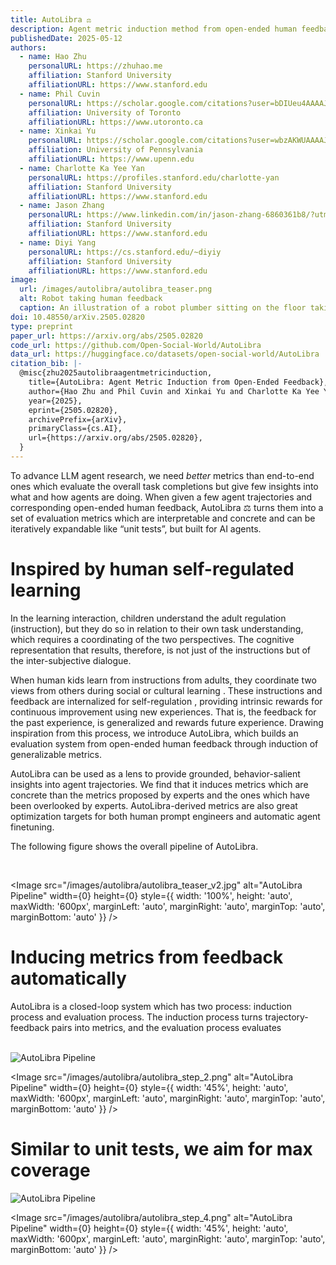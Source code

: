 ```yaml
---
title: AutoLibra ⚖️
description: Agent metric induction method from open-ended human feedback
publishedDate: 2025-05-12
authors:
  - name: Hao Zhu
    personalURL: https://zhuhao.me
    affiliation: Stanford University
    affiliationURL: https://www.stanford.edu
  - name: Phil Cuvin
    personalURL: https://scholar.google.com/citations?user=bDIUeu4AAAAJ&hl=en
    affiliation: University of Toronto
    affiliationURL: https://www.utoronto.ca
  - name: Xinkai Yu
    personalURL: https://scholar.google.com/citations?user=wbzAKWUAAAAJ&hl=en
    affiliation: University of Pennsylvania
    affiliationURL: https://www.upenn.edu
  - name: Charlotte Ka Yee Yan
    personalURL: https://profiles.stanford.edu/charlotte-yan
    affiliation: Stanford University
    affiliationURL: https://www.stanford.edu
  - name: Jason Zhang
    personalURL: https://www.linkedin.com/in/jason-zhang-6860361b8/?utm_source=share&utm_campaign=share_via&utm_content=profile&utm_medium=ios_app
    affiliation: Stanford University
    affiliationURL: https://www.stanford.edu
  - name: Diyi Yang
    personalURL: https://cs.stanford.edu/~diyiy
    affiliation: Stanford University
    affiliationURL: https://www.stanford.edu
image:
  url: /images/autolibra/autolibra_teaser.png
  alt: Robot taking human feedback
  caption: An illustration of a robot plumber sitting on the floor taking human feedback
doi: 10.48550/arXiv.2505.02820
type: preprint
paper_url: https://arxiv.org/abs/2505.02820
code_url: https://github.com/Open-Social-World/AutoLibra
data_url: https://huggingface.co/datasets/open-social-world/AutoLibra
citation_bib: |-
  @misc{zhu2025autolibraagentmetricinduction,
    title={AutoLibra: Agent Metric Induction from Open-Ended Feedback},
    author={Hao Zhu and Phil Cuvin and Xinkai Yu and Charlotte Ka Yee Yan and Jason Zhang and Diyi Yang},
    year={2025},
    eprint={2505.02820},
    archivePrefix={arXiv},
    primaryClass={cs.AI},
    url={https://arxiv.org/abs/2505.02820},
  }
---
```


<Callout icon="💡">
    To advance LLM agent research, we need <i>better</i> metrics than <EmphasizedSpan>end-to-end</EmphasizedSpan>
    ones which evaluate the overall task completions but give few insights into what and how agents are doing.
</Callout>

<Callout icon="⚖️">
    When given a few agent trajectories and corresponding <EmphasizedSpan>open-ended</EmphasizedSpan> human feedback,
    AutoLibra ⚖️ turns them into a set of evaluation metrics which are <EmphasizedSpan>interpretable and concrete
    and can be iteratively expandable like &ldquo;unit tests&rdquo;</EmphasizedSpan>, but built for AI agents.
</Callout>

# Inspired by human self-regulated learning

In the learning interaction, children understand the adult regulation (instruction),
but they do so in relation to their own task understanding, which requires a coordinating of the two
perspectives. The cognitive representation that results,
therefore, is not just of the instructions but of the inter-subjective dialogue.

When human kids learn from instructions from adults, they coordinate two views
from others during social or cultural learning <Citation id="tomasello1993cultural"/>.
These instructions and feedback are internalized for self-regulation
<Citation id="pintrich2002development"/><Citation id="nicol2006formative"/>,
providing intrinsic rewards for continuous improvement using new experiences.
That is, the feedback for the past experience, is generalized and rewards future experience.
Drawing inspiration from this process, we introduce AutoLibra, which builds an evaluation system
<EmphasizedSpan>from open-ended human feedback through induction of generalizable metrics</EmphasizedSpan>.


<Callout icon="🔬">
    AutoLibra can be used as a lens to provide grounded, behavior-salient insights into agent trajectories.
    We find that it induces metrics which are <EmphasizedSpan> concrete than the metrics proposed by experts</EmphasizedSpan> and
    the ones which <EmphasizedSpan>have been overlooked by experts</EmphasizedSpan>.
</Callout>

<Callout icon="🪜">
    AutoLibra-derived metrics are also <EmphasizedSpan>great optimization targets</EmphasizedSpan> for both human prompt engineers and automatic agent finetuning.
</Callout>

The following figure shows the overall pipeline of AutoLibra.

<br />

<Image
  src="/images/autolibra/autolibra_teaser_v2.jpg"
  alt="AutoLibra Pipeline"
  width={0}
  height={0}
  style={{
    width: '100%',
    height: 'auto',
    maxWidth: '600px',
    marginLeft: 'auto',
    marginRight: 'auto',
    marginTop: 'auto',
    marginBottom: 'auto'
  }}
/>

# Inducing metrics from feedback automatically

AutoLibra is a <EmphasizedSpan>closed-loop</EmphasizedSpan> system which has two process: induction process and evaluation process.
The induction process turns trajectory-feedback pairs into metrics, and the evaluation process evaluates

<br />

<div className="flex flex-col gap-8">
<div className="flex gap-x-4">
<Image
  src="/images/autolibra/autolibra_step_1.png"
  alt="AutoLibra Pipeline"
  width={0}
  height={0}
  style={{
    width: '45%',
    height: 'auto',
    maxWidth: '600px',
    marginLeft: 'auto',
    marginRight: 'auto',
    marginTop: 'auto',
    marginBottom: 'auto'
  }}
/>

<Image
  src="/images/autolibra/autolibra_step_2.png"
  alt="AutoLibra Pipeline"
  width={0}
  height={0}
  style={{
    width: '45%',
    height: 'auto',
    maxWidth: '600px',
    marginLeft: 'auto',
    marginRight: 'auto',
    marginTop: 'auto',
    marginBottom: 'auto'
  }}
/>
</div>

# Similar to unit tests, we aim for max coverage

<div className="flex gap-x-4">
<Image
  src="/images/autolibra/autolibra_step_3.png"
  alt="AutoLibra Pipeline"
  width={0}
  height={0}
  style={{
    width: '45%',
    height: 'auto',
    maxWidth: '600px',
    marginLeft: 'auto',
    marginRight: 'auto',
    marginTop: 'auto',
    marginBottom: 'auto'
  }}
/>

<Image
  src="/images/autolibra/autolibra_step_4.png"
  alt="AutoLibra Pipeline"
  width={0}
  height={0}
  style={{
    width: '45%',
    height: 'auto',
    maxWidth: '600px',
    marginLeft: 'auto',
    marginRight: 'auto',
    marginTop: 'auto',
    marginBottom: 'auto'
  }}
/>
</div>
</div>

<Bibliography />

